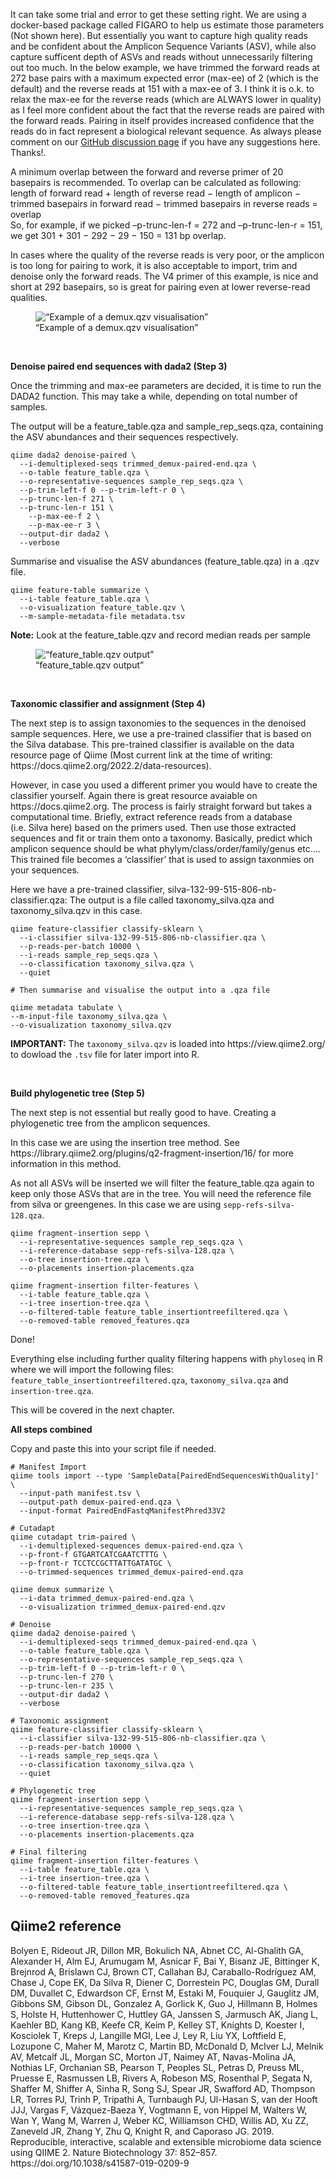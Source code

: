  

  
It can take some trial and error to get these setting right. We are using a docker-based package called FIGARO to help us estimate those parameters (Not shown here). But essentially you want to capture high quality reads and be confident about the Amplicon Sequence Variants (ASV), while also capture sufficent depth of ASVs and reads without unnecessarily filtering out too much. In the below example, we have trimmed the forward reads at 272 base pairs with a maximum expected error (max-ee) of 2 (which is the default) and the reverse reads at 151  with a max-ee of 3.  I  think it is o.k. to relax the max-ee for the reverse reads (which are ALWAYS lower in quality) as I feel more confident about the fact that the reverse reads are paired with the forward reads. Pairing in itself provides increased confidence that the reads do in fact represent a biological relevant sequence. As always please comment on our [GitHub discussion page](https://github.com/chrismitbiz/ABlab-workflows/discussions/) if you have any suggestions here. Thanks!.      
  
A minimum overlap between the forward and reverse primer of 20 basepairs is recommended. To overlap can be calculated as following:   
length of forward read + length of reverse read − length of amplicon −  trimmed basepairs in forward read −  trimmed basepairs in reverse reads = overlap  
So, for example, if we picked --p-trunc-len-f = 272 and --p-trunc-len-r = 151, we get 301 + 301 − 292 − 29 − 150 = 131 bp overlap.  
  
In cases where the quality of the reverse reads is very poor, or the amplicon is too long for pairing to work, it is also acceptable to import, trim and denoise only the forward reads. The V4 primer of this example, is nice and short at 292 basepairs, so is great for pairing even at lower reverse-read qualities.  
  
!["Example of a demux.qzv visualisation"](./img/demux.qza.png)
  
  
  \
  
**Denoise paired end sequences with dada2 (Step 3)**  
  
Once the trimming and max-ee parameters are decided, it is time to run the DADA2 function.  This may take a while, depending on total number of samples.  
  
The output will be a feature_table.qza and sample_rep_seqs.qza, containing the ASV abundances and their sequences respectively.  
  
```
qiime dada2 denoise-paired \
  --i-demultiplexed-seqs trimmed_demux-paired-end.qza \
  --o-table feature_table.qza \
  --o-representative-sequences sample_rep_seqs.qza \
  --p-trim-left-f 0 --p-trim-left-r 0 \
  --p-trunc-len-f 271 \
  --p-trunc-len-r 151 \
	--p-max-ee-f 2 \
	--p-max-ee-r 3 \
  --output-dir dada2 \
  --verbose
```
  
Summarise and visualise the ASV abundances (feature_table.qza) in a .qzv file.   
  
```
qiime feature-table summarize \
  --i-table feature_table.qza \
  --o-visualization feature_table.qzv \
  --m-sample-metadata-file metadata.tsv
```
**Note:** Look at the feature_table.qzv and record median reads per sample
  
  
!["feature_table.qzv output"](./img/feature-table.qzv.png)
  
  \
  
**Taxonomic classifier and assignment (Step 4)**  
  
The next step is to assign taxonomies to the sequences in the denoised sample sequences. Here, we use a pre-trained classifier that is based on the Silva database. This pre-trained classifier is available on the data resource page of Qiime (Most current link at the time of writing: https://docs.qiime2.org/2022.2/data-resources).  
  
However, in case you used a different primer you would have to create the classifier yourself. Again there is great resource avaiable on https://docs.qiime2.org. The process is fairly straight forward but takes a computational time. Briefly, extract reference reads from a database (i.e. Silva here) based on the primers used. Then use those extracted sequences and fit or train them onto a taxonomy. Basically, predict which amplicon sequence should be what phylym/class/order/family/genus etc....  This trained file becomes a 'classifier' that is used to assign taxonmies on your sequences. 
  
Here we have a pre-trained classifier, silva-132-99-515-806-nb-classifier.qza: 
The output is a file called taxonomy_silva.qza and taxonomy_silva.qzv in this case.  
  
```
qiime feature-classifier classify-sklearn \
  --i-classifier silva-132-99-515-806-nb-classifier.qza \
  --p-reads-per-batch 10000 \
  --i-reads sample_rep_seqs.qza \
  --o-classification taxonomy_silva.qza \
  --quiet

# Then summarise and visualise the output into a .qza file

qiime metadata tabulate \
--m-input-file taxonomy_silva.qza \
--o-visualization taxonomy_silva.qzv
```
  
**IMPORTANT:** The `taxonomy_silva.qzv` is loaded into https://view.qiime2.org/ to dowload the `.tsv` file for later import into R.
  
  \
  
    
**Build phylogenetic tree (Step 5)**  
  
The next step is not essential but really good to have. Creating a phylogenetic tree from the amplicon sequences.  
  
In this case we are using the insertion tree method. See https://library.qiime2.org/plugins/q2-fragment-insertion/16/ for more information in this method.  
  
As not all ASVs will be inserted we will filter the feature_table.qza again to keep only those ASVs that are in the tree. You will need the reference file from silva or greengenes. In this case we are using `sepp-refs-silva-128.qza`. 
  
```
qiime fragment-insertion sepp \
  --i-representative-sequences sample_rep_seqs.qza \
  --i-reference-database sepp-refs-silva-128.qza \
  --o-tree insertion-tree.qza \
  --o-placements insertion-placements.qza

qiime fragment-insertion filter-features \
  --i-table feature_table.qza \
  --i-tree insertion-tree.qza \
  --o-filtered-table feature_table_insertiontreefiltered.qza \
  --o-removed-table removed_features.qza
```
  
Done!  
  
Everything else including further quality filtering happens with `phyloseq` in R where we will import the following files:
`feature_table_insertiontreefiltered.qza`,
`taxonomy_silva.qza` and
`insertion-tree.qza`.
  
This will be covered in the next chapter.  
  
  
   
**All steps combined**  
 
Copy and paste this into your script file if needed. 
  
```
# Manifest Import
qiime tools import --type 'SampleData[PairedEndSequencesWithQuality]' \
  --input-path manifest.tsv \
  --output-path demux-paired-end.qza \
  --input-format PairedEndFastqManifestPhred33V2

# Cutadapt
qiime cutadapt trim-paired \
  --i-demultiplexed-sequences demux-paired-end.qza \
  --p-front-f GTGARTCATCGAATCTTTG \
  --p-front-r TCCTCCGCTTATTGATATGC \
  --o-trimmed-sequences trimmed_demux-paired-end.qza

qiime demux summarize \
  --i-data trimmed_demux-paired-end.qza \
  --o-visualization trimmed_demux-paired-end.qzv

# Denoise
qiime dada2 denoise-paired \
  --i-demultiplexed-seqs trimmed_demux-paired-end.qza \
  --o-table feature_table.qza \
  --o-representative-sequences sample_rep_seqs.qza \
  --p-trim-left-f 0 --p-trim-left-r 0 \
  --p-trunc-len-f 270 \
  --p-trunc-len-r 235 \
  --output-dir dada2 \
  --verbose

# Taxonomic assignment
qiime feature-classifier classify-sklearn \
  --i-classifier silva-132-99-515-806-nb-classifier.qza \
  --p-reads-per-batch 10000 \
  --i-reads sample_rep_seqs.qza \
  --o-classification taxonomy_silva.qza \
  --quiet

# Phylogenetic tree
qiime fragment-insertion sepp \
  --i-representative-sequences sample_rep_seqs.qza \
  --i-reference-database sepp-refs-silva-128.qza \
  --o-tree insertion-tree.qza \
  --o-placements insertion-placements.qza

# Final filtering
qiime fragment-insertion filter-features \
  --i-table feature_table.qza \
  --i-tree insertion-tree.qza \
  --o-filtered-table feature_table_insertiontreefiltered.qza \
  --o-removed-table removed_features.qza

```

## Qiime2 reference
Bolyen E, Rideout JR, Dillon MR, Bokulich NA, Abnet CC, Al-Ghalith GA, Alexander H, Alm EJ, Arumugam M, Asnicar F, Bai Y, Bisanz JE, Bittinger K, Brejnrod A, Brislawn CJ, Brown CT, Callahan BJ, Caraballo-Rodríguez AM, Chase J, Cope EK, Da Silva R, Diener C, Dorrestein PC, Douglas GM, Durall DM, Duvallet C, Edwardson CF, Ernst M, Estaki M, Fouquier J, Gauglitz JM, Gibbons SM, Gibson DL, Gonzalez A, Gorlick K, Guo J, Hillmann B, Holmes S, Holste H, Huttenhower C, Huttley GA, Janssen S, Jarmusch AK, Jiang L, Kaehler BD, Kang KB, Keefe CR, Keim P, Kelley ST, Knights D, Koester I, Kosciolek T, Kreps J, Langille MGI, Lee J, Ley R, Liu YX, Loftfield E, Lozupone C, Maher M, Marotz C, Martin BD, McDonald D, McIver LJ, Melnik AV, Metcalf JL, Morgan SC, Morton JT, Naimey AT, Navas-Molina JA, Nothias LF, Orchanian SB, Pearson T, Peoples SL, Petras D, Preuss ML, Pruesse E, Rasmussen LB, Rivers A, Robeson MS, Rosenthal P, Segata N, Shaffer M, Shiffer A, Sinha R, Song SJ, Spear JR, Swafford AD, Thompson LR, Torres PJ, Trinh P, Tripathi A, Turnbaugh PJ, Ul-Hasan S, van der Hooft JJJ, Vargas F, Vázquez-Baeza Y, Vogtmann E, von Hippel M, Walters W, Wan Y, Wang M, Warren J, Weber KC, Williamson CHD, Willis AD, Xu ZZ, Zaneveld JR, Zhang Y, Zhu Q, Knight R, and Caporaso JG. 2019. Reproducible, interactive, scalable and extensible microbiome data science using QIIME 2. Nature Biotechnology 37: 852–857. https://doi.org/10.1038/s41587-019-0209-9


